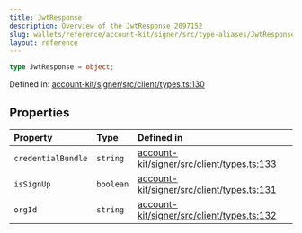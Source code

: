 ```yaml
---
title: JwtResponse
description: Overview of the JwtResponse 2097152
slug: wallets/reference/account-kit/signer/src/type-aliases/JwtResponse
layout: reference
---
```


```ts
type JwtResponse = object;
```

Defined in: [account-kit/signer/src/client/types.ts:130](https://github.com/alchemyplatform/aa-sdk/blob/923a52171f7246172caf350853843e6680197da9/account-kit/signer/src/client/types.ts#L130)

## Properties

| Property                                       | Type      | Defined in                                                                                                                                                                        |
| :--------------------------------------------- | :-------- | :-------------------------------------------------------------------------------------------------------------------------------------------------------------------------------- |
| <a id="credentialbundle" /> `credentialBundle` | `string`  | [account-kit/signer/src/client/types.ts:133](https://github.com/alchemyplatform/aa-sdk/blob/923a52171f7246172caf350853843e6680197da9/account-kit/signer/src/client/types.ts#L133) |
| <a id="issignup" /> `isSignUp`                 | `boolean` | [account-kit/signer/src/client/types.ts:131](https://github.com/alchemyplatform/aa-sdk/blob/923a52171f7246172caf350853843e6680197da9/account-kit/signer/src/client/types.ts#L131) |
| <a id="orgid" /> `orgId`                       | `string`  | [account-kit/signer/src/client/types.ts:132](https://github.com/alchemyplatform/aa-sdk/blob/923a52171f7246172caf350853843e6680197da9/account-kit/signer/src/client/types.ts#L132) |

